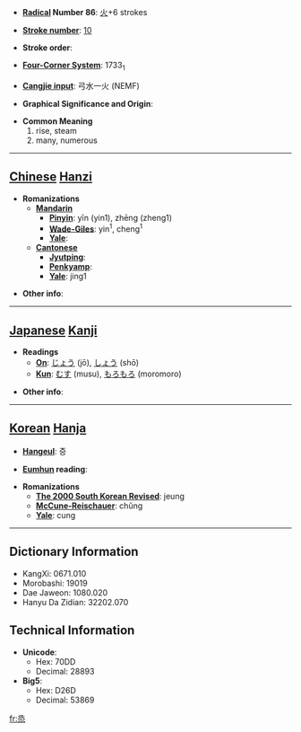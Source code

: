 * '''[[Wiktionary:Chinese radical index| Radical]] Number 86''': [[Wiktionary:Chinese radical index 火|火]]+6 strokes

* '''[[Wiktionary:Chinese total strokes index|Stroke number]]''': [[Wiktionary:Chinese total strokes index 10|10]]

* '''Stroke order''': 

* '''[[Wiktionary:Chinese four corner index|Four-Corner System]]''': 1733<sub>1</sub>

* '''[[Wiktionary:Chinese Cangjie index|Cangjie input]]''': 弓水一火 (NEMF)

* '''Graphical Significance and Origin''': 

* '''Common Meaning'''
*#rise, steam
*# many, numerous


----

== [[Chinese]] [[Hanzi]] ==

* '''Romanizations'''
** '''[[Mandarin]]'''
*** '''[[Pinyin]]''': yīn (yin1), zhēng (zheng1)
*** '''[[Wade-Giles]]''': yin<sup>1</sup>, cheng<sup>1</sup>
*** '''[[Yale]]''': 
** '''[[Cantonese]]'''
*** '''[[Jyutping]]''':
*** '''[[Penkyamp]]''': 
*** '''[[Yale]]''': jing1

* '''Other info''': 

----

== [[Japanese]] [[Kanji]] ==

* '''Readings'''
** '''[[On]]''': [[じょう]] (jō), [[しょう]] (shō)
** '''[[Kun]]''': [[むす]] (musu), [[もろもろ]] (moromoro)

* '''Other info''':  

----

== [[Korean]] [[Hanja]] ==

* '''[[Hangeul]]''': 증

* '''[[Eumhun]] reading''': 

* '''Romanizations'''
** '''[[The 2000 South Korean Revised Romanization|The 2000 South Korean Revised]]''': jeung
** '''[[McCune-Reischauer]]''': chŭng
** '''[[Yale]]''': cung

----

== Dictionary Information ==

* KangXi: 0671.010
* Morobashi: 19019
* Dae Jaweon: 1080.020
* Hanyu Da Zidian: 32202.070

== Technical Information ==

* '''Unicode''':
** Hex: 70DD
** Decimal: 28893
* '''Big5''':
** Hex: D26D
** Decimal: 53869

[[fr:烝]]